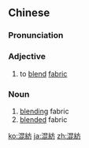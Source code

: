 {{also|混纺}}
==Chinese==
{{zh-forms|s=混纺}}

===Pronunciation===
{{zh-pron
|m=hùnfǎng
|c=wan6 fong2
|cat=v,n
}}

===Adjective===
{{zh-adj}}

# to [[blend]] [[fabric]]

===Noun===
{{zh-noun}}

# [[blending]] fabric
# [[blended]] fabric

{{zh-cat|Advanced}}

[[ko:混紡]]
[[ja:混紡]]
[[zh:混紡]]